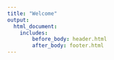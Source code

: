 ```yaml
---
title: "Welcome"
output: 
  html_document:
    includes:
        before_body: header.html
        after_body: footer.html
---
```


